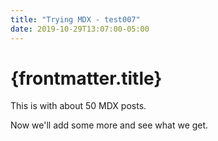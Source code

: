 ```yaml
---
title: "Trying MDX - test007"
date: 2019-10-29T13:07:00-05:00
---
```


# {frontmatter.title}

This is with about 50 MDX posts.

Now we'll add some more and see what we get.
